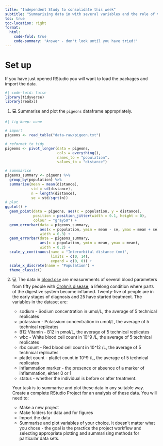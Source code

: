 ```yaml
---
title: "Independent Study to consolidate this week"
subtitle: "Summarising data in with several variables and the role of variables in analysis"
toc: true
toc-location: right
format:
  html:
    code-fold: true
    code-summary: "Answer - don't look until you have tried!"
---
```


# Set up

If you have just opened RStudio you will want to load the packages and import the data.

```r
#| code-fold: false
library(tidyverse)
library(readxl)
```


1.  💻 Summarise and plot the `pigeons` dataframe appropriately.

```r
#| fig-keep: none

# import
pigeons <- read_table("data-raw/pigeon.txt")

# reformat to tidy
pigeons <- pivot_longer(data = pigeons, 
                        cols = everything(), 
                        names_to = "population", 
                        values_to = "distance")

# sumnmarise
pigeons_summary <- pigeons %>%
  group_by(population) %>%
  summarise(mean = mean(distance),
            std = sd(distance),
            n = length(distance),
            se = std/sqrt(n))
# plot
ggplot() +
  geom_point(data = pigeons, aes(x = population, y = distance),
             position = position_jitter(width = 0.1, height = 0),
             colour = "gray50") +
  geom_errorbar(data = pigeons_summary, 
                aes(x = population, ymin = mean - se, ymax = mean + se),
                width = 0.3) +
  geom_errorbar(data = pigeons_summary, 
                aes(x = population, ymin = mean, ymax = mean),
                width = 0.2) +
  scale_y_continuous(name = "Interorbital distance (mm)", 
                     limits = c(0, 14), 
                     expand = c(0, 0)) +
  scale_x_discrete(name = "Population") +
  theme_classic()

```


2. 💻 The data in [blood.csv](data-raw/blood.csv) are measurements of several blood parameters from fifty people with [Crohn's disease](https://en.wikipedia.org/wiki/Crohn%27s_disease), a lifelong condition where parts of the digestive system become inflamed. Twenty-five of people are in the early stages of diagnosis and 25 have started treatment. The variables in the dataset are:

    -   sodium  - Sodium concentration in umol/L, the average of 5 technical replicates
    -   potassium - Potassium concentration in umol/L, the average of 5 technical replicates
    -   B12 Vitamin - B12 in pmol/L, the average of 5 technical replicates
    -   wbc - White blood cell count in 10^9 /L, the average of 5 technical replicates
    -   rbc count - Red blood cell count in	10^12 /L, the average of 5 technical replicates
    -   platlet count - platlet count in	10^9 /L, the average of 5 technical replicates
    -   inflammation marker - the presence or absence of a marker of inflammation, either 0 or 1 
    -   status - whether the individual is before or after treatment.



    Your task is to summarise and plot these data in any suitable way. Create a complete RStudio Project for an analysis of these data. You will need to:

    -   Make a new project 
    -   Make folders for data and for figures
    -   Import the data
    -   Summarise and plot variables of your choice. It doesn't matter what you chose - the goal is the practice the project workflow and selecting appropriate plotting and summarising methods for particular data sets.